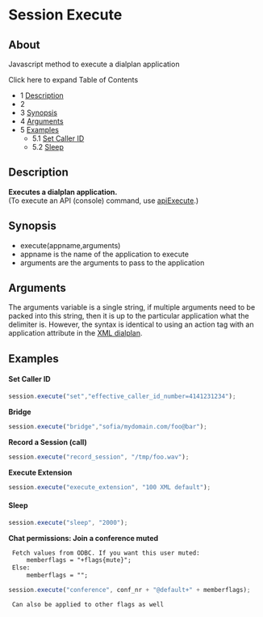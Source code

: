 
# Session Execute 

 

## About

Javascript method to execute a dialplan application

Click here to expand Table of Contents

* 1 [Description](#description)
* 2 [](#about)
* 3 [Synopsis](#synopsis)
* 4 [Arguments](#arguments)
* 5 [Examples](#examples)  
   * 5.1 [Set Caller ID](#set-caller-id)  
   * 5.2 [Sleep](#sleep)

## Description

**Executes a dialplan application.**  
(To execute an API (console) command, use [apiExecute](./index.mdx#file).)

## 

## Synopsis

* execute(appname,arguments)
* appname is the name of the application to execute
* arguments are the arguments to pass to the application

## Arguments

The arguments variable is a single string, if multiple arguments need to be packed into this string, then it is up to the particular application what the delimiter is. However, the syntax is identical to using an action tag with an application attribute in the [XML dialplan](../../../Dialplan/XML-Dialplan/index.mdx#about).

## Examples

#### Set Caller ID

```js
session.execute("set","effective_caller_id_number=4141231234");
```

**Bridge**

```js
session.execute("bridge","sofia/mydomain.com/foo@bar");
```

**Record a Session (call)**

```js
session.execute("record_session", "/tmp/foo.wav");
```

**Execute Extension**

```js
session.execute("execute_extension", "100 XML default");
```

#### Sleep

```js
session.execute("sleep", "2000");
```

**Chat permissions: Join a conference muted**

```xml
 Fetch values from ODBC. If you want this user muted:
     memberflags = "+flags{mute}";
 Else:
     memberflags = "";
```

```js
session.execute("conference", conf_nr + "@default+" + memberflags);
```

```xml
 Can also be applied to other flags as well
```


